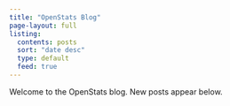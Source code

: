 ```yaml
---
title: "OpenStats Blog"
page-layout: full
listing:
  contents: posts
  sort: "date desc"
  type: default
  feed: true
---
```


Welcome to the OpenStats blog. New posts appear below.
